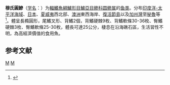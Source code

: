 {{Speciesbox 
| taxon = Decapterus muroadsi
| status = NE
| status_system = IUCN3.1
| authority = Decapterus muroadsi  (Temminck & Schlegel, 1844)
| synonyms={{species list
|Caranx muroadsi|(Temminck & Schlegel, 1844)
|Caranx scombrinus|(Valenciennes, 1846)
|Decapterus scombrinus|(Valenciennes, 1846)
|Decapterus hypodus|(Gill, 1862)
|Decapterus leptosomus|(Ogilby, 1898)
|<s>Decapterus maru-adsi</s>|(Temminck & Schlegel, 1844)
|<s>Decapterus moruadsi</s>|(Temminck & Schlegel, 1844)
|<s>Decapterus muruadsi</s>|(Temminck & Schlegel, 1844)
}}
*刪線名稱為拼字錯誤，不可使用<ref>穆氏圓鰺異名 [http://www.fishbase.org/Nomenclature/SynonymsList.php?ID=12302&SynCode=28451&GenusName=Decapterus&SpeciesName=muroadsi 世界魚類資料庫2014年8月版]</ref>
}}

'''穆氏圓鰺'''（[[学名|学名]]：{{lang|la|''Decapterus muroadsi''}}）为[[輻鰭魚綱|輻鰭魚綱]][[鱸形目|鱸形目]][[鱸亞目|鱸亞目]][[鲹科|鲹科]][[圆鲹属|圆鲹属]]的[[鱼类|鱼类]]。分布[[印度洋-太平洋海域|印度洋-太平洋海域]]、[[日本|日本]]、[[夏威夷|夏威夷]]西北部、[[澳洲|澳洲]]東西海岸、[[復活節島|復活節島]]以及[[加州灣|加州灣]]至[[秘魯|秘魯]]等<ref>{{FishBase_species|genus=Decapterus|species=muroadsi|year=2014|month=8}}</ref>。體呈長橢圓形，尾鰭叉形、背鰭2個，背鰭硬棘9枚、背鰭軟條30-36枚、臀鰭硬棘3枚、臀鰭軟條25-30枚，體長可達25公分，棲息在沿海礁石區，生活習性不明，為高經濟價值的食用魚。

== 参考文献 ==
{{Reflist}}
{{Taxonbar}}

[[Category:食用魚|M]]
[[Category:圆鲹属|M]]